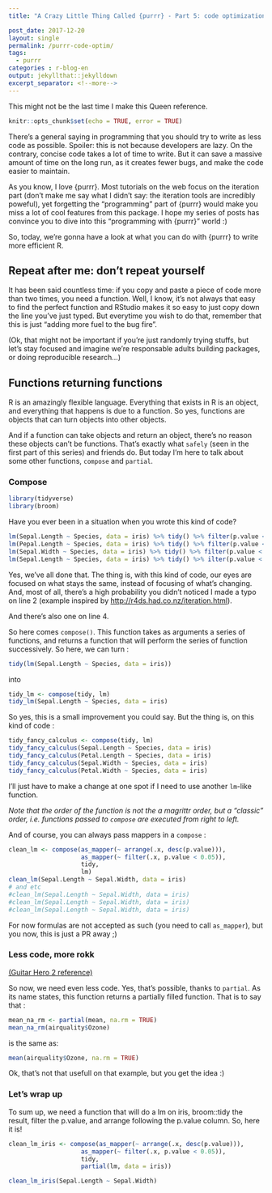 ```yaml
---
title: "A Crazy Little Thing Called {purrr} - Part 5: code optimization"

post_date: 2017-12-20
layout: single
permalink: /purrr-code-optim/
tags:
  - purrr
categories : r-blog-en
output: jekyllthat::jekylldown
excerpt_separator: <!--more-->
---
```

This might not be the last time I make this Queen reference. 

<!--more-->

```r
knitr::opts_chunk$set(echo = TRUE, error = TRUE)
```

There's a general saying in programming that you should try to write as less code as possible. Spoiler: this is not because developers are lazy. On the contrary, concise code takes a lot of time to write. But it can save a massive amount of time on the long run, as it creates fewer bugs, and make the code easier to maintain. 

As you know, I love {purrr}. Most tutorials on the web focus on the iteration part (don't make me say what I didn't say: the iteration tools are incredibly poweful), yet forgetting the "programming" part of {purrr} would make you miss a lot of cool features from this package. I hope my series of posts has convince you to dive into this "programming with {purrr}" world :) 

So, today, we're gonna have a look at what you can do with {purrr} to write more efficient R. 

## Repeat after me: don't repeat yourself

It has been said countless time: if you copy and paste a piece of code more than two times, you need a function. Well, I know, it's not always that easy to find the perfect function and RStudio makes it so easy to just copy down the line you've just typed. But everytime you wish to do that, remember that this is just "adding more fuel to the bug fire".

(Ok, that might not be important if you're just randomly trying stuffs, but let's stay focused and imagine we're responsable adults building packages, or doing reproducible research...)

## Functions returning functions 

R is an amazingly flexible language. Everything that exists in R is an object, and everything that happens is due to a function. So yes, functions are objects that can turn objects into other objects. 

And if a function can take objects and return an object, there's no reason these objects can't be functions. That's exactly what `safely` (seen in the first part of this series) and friends do. But today I'm here to talk about some other functions, `compose` and `partial`. 

### Compose 

```r
library(tidyverse)
library(broom)
```

Have you ever been in a situation when you wrote this kind of code? 

```r
lm(Sepal.Length ~ Species, data = iris) %>% tidy() %>% filter(p.value < 0.05)
lm(Pepal.Length ~ Species, data = iris) %>% tidy() %>% filter(p.value < 0.05)
lm(Sepal.Width ~ Species, data = iris) %>% tidy() %>% filter(p.value < 0.05)
lm(Sepal.Length ~ Species, data = iris) %>% tidy() %>% ilter(p.value < 0.05)
```

Yes, we've all done that. The thing is, with this kind of code, our eyes are focused on what stays the same, instead of focusing of what's changing. And, most of all, there's a high probability you didn't noticed I made a typo on line 2 (example inspired by [http://r4ds.had.co.nz/iteration.html](http://r4ds.had.co.nz/iteration.html)).

And there's also one on line 4. 

So here comes `compose()`. This function takes as arguments a series of functions, and returns a function that will perform the series of function successively. So here, we can turn : 

```r
tidy(lm(Sepal.Length ~ Species, data = iris))
```

into 

```r
tidy_lm <- compose(tidy, lm)
tidy_lm(Sepal.Length ~ Species, data = iris)
```

So yes, this is a small improvement you could say. But the thing is, on this kind of code : 

```r
tidy_fancy_calculus <- compose(tidy, lm)
tidy_fancy_calculus(Sepal.Length ~ Species, data = iris)
tidy_fancy_calculus(Petal.Length ~ Species, data = iris)
tidy_fancy_calculus(Sepal.Width ~ Species, data = iris)
tidy_fancy_calculus(Petal.Width ~ Species, data = iris)
```

I'll just have to make a change at one spot if I need to use another `lm`-like function. 

_Note that the order of the function is not the a magrittr order, but a "classic" order, i.e. functions passed to `compose` are executed from right to left. _

And of course, you can always pass mappers in a `compose` :

```r
clean_lm <- compose(as_mapper(~ arrange(.x, desc(p.value))), 
                    as_mapper(~ filter(.x, p.value < 0.05)),
                    tidy, 
                    lm)
clean_lm(Sepal.Length ~ Sepal.Width, data = iris)
# and etc
#clean_lm(Sepal.Length ~ Sepal.Width, data = iris)
#clean_lm(Sepal.Length ~ Sepal.Width, data = iris)
#clean_lm(Sepal.Length ~ Sepal.Width, data = iris)
```

For now formulas are not accepted as such (you need to call `as_mapper`), but you now, this is just a PR away ;) 

### Less code, more rokk

[(Guitar Hero 2 reference)](https://www.youtube.com/watch?v=q2eBtnxA8SA)

So now, we need even less code. Yes, that's possible, thanks to `partial`. As its name states, this function returns a partially filled function. That is to say that :

```r
mean_na_rm <- partial(mean, na.rm = TRUE)
mean_na_rm(airquality$Ozone)
```

is the same as:

```r
mean(airquality$Ozone, na.rm = TRUE)
```

Ok, that's not that usefull on that example, but you get the idea :) 

### Let's wrap up

To sum up, we need a function that will do a lm on iris, broom::tidy the result, filter the p.value, and arrange following the p.value column. So, here it is! 

```r
clean_lm_iris <- compose(as_mapper(~ arrange(.x, desc(p.value))), 
                    as_mapper(~ filter(.x, p.value < 0.05)),
                    tidy, 
                    partial(lm, data = iris))

clean_lm_iris(Sepal.Length ~ Sepal.Width)
```

